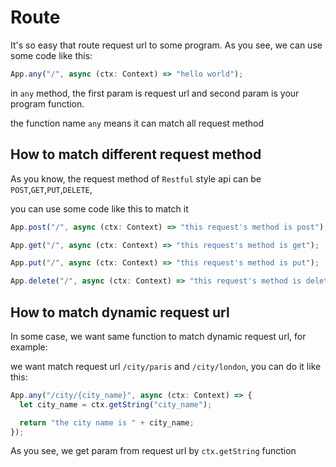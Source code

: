 # Route

It's so easy that route request url to some program. As you see, we can use some code like this:

```js
App.any("/", async (ctx: Context) => "hello world");
```

in `any` method, the first param is request url and second param is your program function.

the function name `any` means it can match all request method

## How to match different request method

As you know, the request method of `Restful` style api can be `POST`,`GET`,`PUT`,`DELETE`,

you can use some code like this to match it

```js
App.post("/", async (ctx: Context) => "this request's method is post");

App.get("/", async (ctx: Context) => "this request's method is get");

App.put("/", async (ctx: Context) => "this request's method is put");

App.delete("/", async (ctx: Context) => "this request's method is delete");
```

## How to match dynamic request url

In some case, we want same function to match dynamic request url, for example:

we want match request url `/city/paris` and `/city/london`, you can do it like this:

```js
App.any("/city/{city_name}", async (ctx: Context) => {
  let city_name = ctx.getString("city_name");

  return "the city name is " + city_name;
});
```

As you see, we get param from request url by `ctx.getString` function